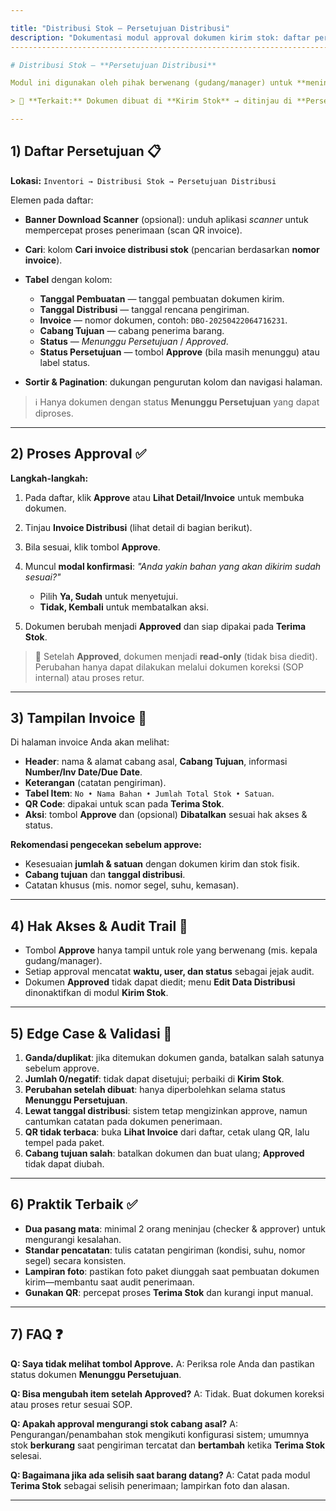 ```yaml
---

title: "Distribusi Stok — Persetujuan Distribusi"
description: "Dokumentasi modul approval dokumen kirim stok: daftar persetujuan, alur pengecekan & konfirmasi, tampilan invoice, hak akses, praktik terbaik, dan FAQ."
----------------------------------------------------------------------------------------------------------------------------------------------------------------------

# Distribusi Stok — **Persetujuan Distribusi**

Modul ini digunakan oleh pihak berwenang (gudang/manager) untuk **meninjau dan menyetujui** dokumen **Kirim Stok** sebelum barang diberangkatkan dan diproses pada **Terima Stok**.

> 🔗 **Terkait:** Dokumen dibuat di **Kirim Stok** → ditinjau di **Persetujuan Distribusi** → setelah **Approved**, dipakai pada **Terima Stok** di cabang tujuan.

---
```


## 1) Daftar Persetujuan 📋

**Lokasi:** `Inventori → Distribusi Stok → Persetujuan Distribusi`

Elemen pada daftar:

- **Banner Download Scanner** (opsional): unduh aplikasi _scanner_ untuk mempercepat proses penerimaan (scan QR invoice).
- **Cari**: kolom **Cari invoice distribusi stok** (pencarian berdasarkan **nomor invoice**).
- **Tabel** dengan kolom:

  - **Tanggal Pembuatan** — tanggal pembuatan dokumen kirim.
  - **Tanggal Distribusi** — tanggal rencana pengiriman.
  - **Invoice** — nomor dokumen, contoh: `DBO-20250422064716231`.
  - **Cabang Tujuan** — cabang penerima barang.
  - **Status** — _Menunggu Persetujuan_ / _Approved_.
  - **Status Persetujuan** — tombol **Approve** (bila masih menunggu) atau label status.

- **Sortir & Pagination**: dukungan pengurutan kolom dan navigasi halaman.

> ℹ️ Hanya dokumen dengan status **Menunggu Persetujuan** yang dapat diproses.

---

## 2) Proses Approval ✅

**Langkah-langkah:**

1. Pada daftar, klik **Approve** atau **Lihat Detail/Invoice** untuk membuka dokumen.
2. Tinjau **Invoice Distribusi** (lihat detail di bagian berikut).
3. Bila sesuai, klik tombol **Approve**.
4. Muncul **modal konfirmasi**: _"Anda yakin bahan yang akan dikirim sudah sesuai?"_

   - Pilih **Ya, Sudah** untuk menyetujui.
   - **Tidak, Kembali** untuk membatalkan aksi.

5. Dokumen berubah menjadi **Approved** dan siap dipakai pada **Terima Stok**.

> 🔐 Setelah **Approved**, dokumen menjadi **read‑only** (tidak bisa diedit). Perubahan hanya dapat dilakukan melalui dokumen koreksi (SOP internal) atau proses retur.

---

## 3) Tampilan Invoice 🧾

Di halaman invoice Anda akan melihat:

- **Header**: nama & alamat cabang asal, **Cabang Tujuan**, informasi **Number/Inv Date/Due Date**.
- **Keterangan** (catatan pengiriman).
- **Tabel Item**: `No • Nama Bahan • Jumlah Total Stok • Satuan`.
- **QR Code**: dipakai untuk scan pada **Terima Stok**.
- **Aksi**: tombol **Approve** dan (opsional) **Dibatalkan** sesuai hak akses & status.

**Rekomendasi pengecekan sebelum approve:**

- Kesesuaian **jumlah & satuan** dengan dokumen kirim dan stok fisik.
- **Cabang tujuan** dan **tanggal distribusi**.
- Catatan khusus (mis. nomor segel, suhu, kemasan).

---

## 4) Hak Akses & Audit Trail 🔑

- Tombol **Approve** hanya tampil untuk role yang berwenang (mis. kepala gudang/manager).
- Setiap approval mencatat **waktu, user, dan status** sebagai jejak audit.
- Dokumen **Approved** tidak dapat diedit; menu **Edit Data Distribusi** dinonaktifkan di modul **Kirim Stok**.

---

## 5) Edge Case & Validasi 🧩

1. **Ganda/duplikat**: jika ditemukan dokumen ganda, batalkan salah satunya sebelum approve.
2. **Jumlah 0/negatif**: tidak dapat disetujui; perbaiki di **Kirim Stok**.
3. **Perubahan setelah dibuat**: hanya diperbolehkan selama status **Menunggu Persetujuan**.
4. **Lewat tanggal distribusi**: sistem tetap mengizinkan approve, namun cantumkan catatan pada dokumen penerimaan.
5. **QR tidak terbaca**: buka **Lihat Invoice** dari daftar, cetak ulang QR, lalu tempel pada paket.
6. **Cabang tujuan salah**: batalkan dokumen dan buat ulang; **Approved** tidak dapat diubah.

---

## 6) Praktik Terbaik ✅

- **Dua pasang mata**: minimal 2 orang meninjau (checker & approver) untuk mengurangi kesalahan.
- **Standar pencatatan**: tulis catatan pengiriman (kondisi, suhu, nomor segel) secara konsisten.
- **Lampiran foto**: pastikan foto paket diunggah saat pembuatan dokumen kirim—membantu saat audit penerimaan.
- **Gunakan QR**: percepat proses **Terima Stok** dan kurangi input manual.

---

## 7) FAQ ❓

**Q: Saya tidak melihat tombol Approve.**
A: Periksa role Anda dan pastikan status dokumen **Menunggu Persetujuan**.

**Q: Bisa mengubah item setelah Approved?**
A: Tidak. Buat dokumen koreksi atau proses retur sesuai SOP.

**Q: Apakah approval mengurangi stok cabang asal?**
A: Pengurangan/penambahan stok mengikuti konfigurasi sistem; umumnya stok **berkurang** saat pengiriman tercatat dan **bertambah** ketika **Terima Stok** selesai.

**Q: Bagaimana jika ada selisih saat barang datang?**
A: Catat pada modul **Terima Stok** sebagai selisih penerimaan; lampirkan foto dan alasan.

---
